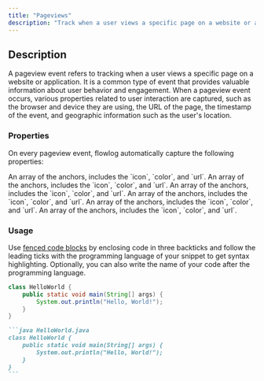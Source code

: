 ```yaml
---
title: "Pageviews"
description: "Track when a user views a specific page on a website or application."
---
```


## Description

A pageview event refers to tracking when a user views a specific page on a website or application. It is a common type of event that provides valuable information about user behavior and engagement. When a pageview event occurs, various properties related to user interaction are captured, such as the browser and device they are using, the URL of the page, the timestamp of the event, and geographic information such as the user's location.

### Properties

On every pageview event, flowlog automatically capture the following properties:

<ResponseField name="browser" type="auto[]">
  An array of the anchors, includes the `icon`, `color`, and `url`.
</ResponseField>
<ResponseField name="timestamp" type="auto[]">
  An array of the anchors, includes the `icon`, `color`, and `url`.
</ResponseField>
<ResponseField name="system" type="auto[]">
  An array of the anchors, includes the `icon`, `color`, and `url`.
</ResponseField>
<ResponseField name="device" type="auto[]">
  An array of the anchors, includes the `icon`, `color`, and `url`.
</ResponseField>
<ResponseField name="geolocation" type="auto[]">
  An array of the anchors, includes the `icon`, `color`, and `url`.
</ResponseField>
<ResponseField name="distinct_id" type="auto[]">
  An array of the anchors, includes the `icon`, `color`, and `url`.
</ResponseField>

### Usage

Use [fenced code blocks](https://www.markdownguide.org/extended-syntax/#fenced-code-blocks) by enclosing code in three backticks and follow the leading ticks with the programming language of your snippet to get syntax highlighting. Optionally, you can also write the name of your code after the programming language.

```java HelloWorld.java
class HelloWorld {
    public static void main(String[] args) {
        System.out.println("Hello, World!");
    }
}
```

````md
```java HelloWorld.java
class HelloWorld {
    public static void main(String[] args) {
        System.out.println("Hello, World!");
    }
}
```
````
